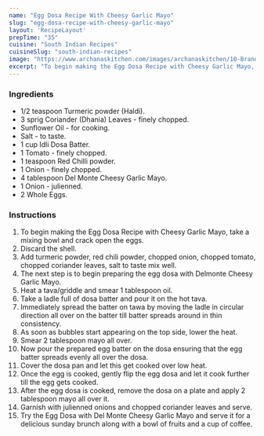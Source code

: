 ---
name: "Egg Dosa Recipe With Cheesy Garlic Mayo"
slug: "egg-dosa-recipe-with-cheesy-garlic-mayo"
layout: 'RecipeLayout'
prepTime: "35"
cuisine: "South Indian Recipes"
cuisineSlug: "south-indian-recipes"
image: "https://www.archanaskitchen.com/images/archanaskitchen/10-Brands/Del_Monte_Mayo/Egg_Dosa_Recipe_With_Cheesy_Garlic_Mayo-2.jpg"
excerpt: "To begin making the Egg Dosa Recipe with Cheesy Garlic Mayo, take a mixing bowl and crack open the eggs"
---

### Ingredients

- 1/2 teaspoon Turmeric powder (Haldi).
- 3 sprig Coriander (Dhania) Leaves - finely chopped.
- Sunflower Oil - for cooking.
- Salt - to taste.
- 1 cup Idli Dosa Batter.
- 1 Tomato - finely chopped.
- 1 teaspoon Red Chilli powder.
- 1 Onion - finely chopped.
- 4 tablespoon Del Monte Cheesy Garlic Mayo.
- 1 Onion - julienned.
- 2 Whole Eggs.

### Instructions

1. To begin making the Egg Dosa Recipe with Cheesy Garlic Mayo, take a mixing bowl and crack open the eggs.
1. Discard the shell.
1. Add turmeric powder, red chili powder, chopped onion, chopped tomato, chopped coriander leaves, salt to taste mix well.
1. The next step is to begin preparing the egg dosa with Delmonte Cheesy Garlic Mayo.
1. Heat a tava/griddle and smear 1 tablespoon oil.
1.  Take a ladle full of dosa batter and pour it on the hot tava.
1. Immediately spread the batter on tawa by moving the ladle in circular direction all over on the batter till batter spreads around in thin consistency.
1. As soon as bubbles start appearing on the top side, lower the heat.
1. Smear 2 tablespoon mayo all over.
1. Now pour the prepared egg batter on the dosa ensuring that the egg batter spreads evenly all over the dosa.
1.  Cover the dosa pan and let this get cooked over low heat.
1. Once the egg is cooked, gently flip the egg dosa and let it cook further till the egg gets cooked.
1. After the egg dosa is cooked, remove the dosa on a plate and apply 2 tablespoon mayo all over it.
1. Garnish with julienned onions and chopped coriander leaves and serve.
1. Try the Egg Dosa with Del Monte Cheesy Garlic Mayo and serve it for a delicious sunday brunch along with a bowl of fruits and a cup of coffee.

